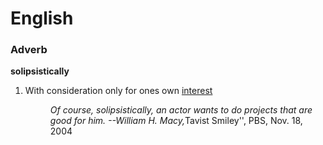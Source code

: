 =English=

===Adverb===
'''solipsistically'''

# With consideration only for ones own [[interest]]
#:''Of course, solipsistically, an actor wants to do projects that are good for him.  --William H. Macy, ''Tavist Smiley'', PBS, Nov. 18, 2004